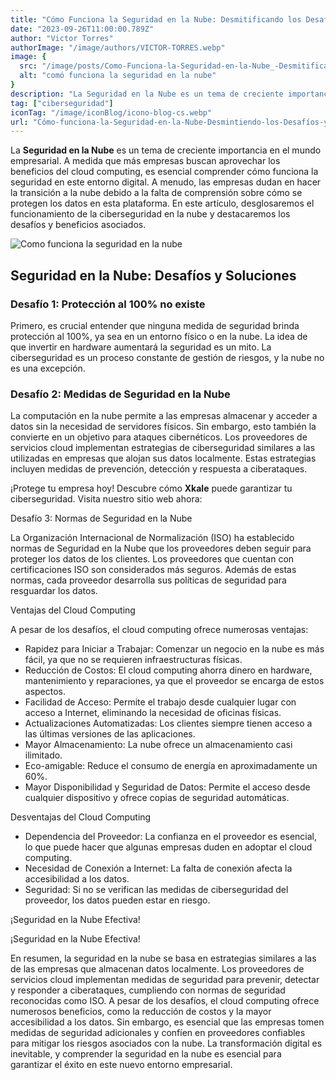 ```yaml
---
title: "Cómo Funciona la Seguridad en la Nube: Desmitificando los Desafíos y Beneficios"
date: "2023-09-26T11:00:00.789Z"
author: "Victor Torres"
authorImage: "/image/authors/VICTOR-TORRES.webp"
image: {
  src: "/image/posts/Como-Funciona-la-Seguridad-en-la-Nube_-Desmitificando-los-Desafios-y-Beneficios-1024x576.webp",
  alt: "comó funciona la seguridad en la nube"
}
description: "La Seguridad en la Nube es un tema de creciente importancia en el mundo empresarial. A medida que más empresas buscan aprovechar los beneficios del cloud computing, es esencial comprender cómo funciona la seguridad en este entorno digital. A menudo, las empresas dudan en hacer la transición a la nube debido a la falta de comprensión sobre cómo se protegen los datos en esta plataforma. En este artículo, desglosaremos el funcionamiento de la ciberseguridad en la nube y destacaremos los desafíos y beneficios asociados."
tag: ["ciberseguridad"]
iconTag: "/image/iconBlog/icono-blog-cs.webp"
url: "Cómo-funciona-la-Seguridad-en-la-Nube-Desmintiendo-los-Desafíos-y-Beneficios"
---
```



La **Seguridad en la Nube** es un tema de creciente importancia en el mundo empresarial. A medida que más empresas buscan aprovechar los beneficios del cloud computing, es esencial comprender cómo funciona la seguridad en este entorno digital. A menudo, las empresas dudan en hacer la transición a la nube debido a la falta de comprensión sobre cómo se protegen los datos en esta plataforma. En este artículo, desglosaremos el funcionamiento de la ciberseguridad en la nube y destacaremos los desafíos y beneficios asociados.

![Como funciona la seguridad en la nube](/image/posts/Como-Funciona-la-Seguridad-en-la-Nube_-Desmitificando-los-Desafios-y-Beneficios-1024x576.webp)

## Seguridad en la Nube: Desafíos y Soluciones

### Desafío 1: Protección al 100% no existe
Primero, es crucial entender que ninguna medida de seguridad brinda protección al 100%, ya sea en un entorno físico o en la nube. La idea de que invertir en hardware aumentará la seguridad es un mito. La ciberseguridad es un proceso constante de gestión de riesgos, y la nube no es una excepción.

### Desafío 2: Medidas de Seguridad en la Nube
La computación en la nube permite a las empresas almacenar y acceder a datos sin la necesidad de servidores físicos. Sin embargo, esto también la convierte en un objetivo para ataques cibernéticos. Los proveedores de servicios cloud implementan estrategias de ciberseguridad similares a las utilizadas en empresas que alojan sus datos localmente. Estas estrategias incluyen medidas de prevención, detección y respuesta a ciberataques.

¡Protege tu empresa hoy!
Descubre cómo **Xkale** puede garantizar tu ciberseguridad. Visita nuestro sitio web ahora:

<Link text="¡descubre cómo!" href="/ciberseguridad"/>

Desafío 3: Normas de Seguridad en la Nube

La Organización Internacional de Normalización (ISO) ha establecido normas de Seguridad en la Nube que los proveedores deben seguir para proteger los datos de los clientes. Los proveedores que cuentan con certificaciones ISO son considerados más seguros. Además de estas normas, cada proveedor desarrolla sus políticas de seguridad para resguardar los datos.

Ventajas del Cloud Computing

A pesar de los desafíos, el cloud computing ofrece numerosas ventajas:

- Rapidez para Iniciar a Trabajar: Comenzar un negocio en la nube es más fácil, ya que no se requieren infraestructuras físicas.
- Reducción de Costos: El cloud computing ahorra dinero en hardware, mantenimiento y reparaciones, ya que el proveedor se encarga de estos aspectos.
- Facilidad de Acceso: Permite el trabajo desde cualquier lugar con acceso a Internet, eliminando la necesidad de oficinas físicas.
- Actualizaciones Automatizadas: Los clientes siempre tienen acceso a las últimas versiones de las aplicaciones.
- Mayor Almacenamiento: La nube ofrece un almacenamiento casi ilimitado.
- Eco-amigable: Reduce el consumo de energía en aproximadamente un 60%.
- Mayor Disponibilidad y Seguridad de Datos: Permite el acceso desde cualquier dispositivo y ofrece copias de seguridad automáticas.

Desventajas del Cloud Computing

- Dependencia del Proveedor: La confianza en el proveedor es esencial, lo que puede hacer que algunas empresas duden en adoptar el cloud computing.
- Necesidad de Conexión a Internet: La falta de conexión afecta la accesibilidad a los datos.
- Seguridad: Si no se verifican las medidas de ciberseguridad del proveedor, los datos pueden estar en riesgo.

¡Seguridad en la Nube Efectiva!

¡Seguridad en la Nube Efectiva!

<Link text="¡descubre cómo!" href="/ciberseguridad"/>

En resumen, la seguridad en la nube se basa en estrategias similares a las de las empresas que almacenan datos localmente. Los proveedores de servicios cloud implementan medidas de seguridad para prevenir, detectar y responder a ciberataques, cumpliendo con normas de seguridad reconocidas como ISO. A pesar de los desafíos, el cloud computing ofrece numerosos beneficios, como la reducción de costos y la mayor accesibilidad a los datos. Sin embargo, es esencial que las empresas tomen medidas de seguridad adicionales y confíen en proveedores confiables para mitigar los riesgos asociados con la nube. La transformación digital es inevitable, y comprender la seguridad en la nube es esencial para garantizar el éxito en este nuevo entorno empresarial.